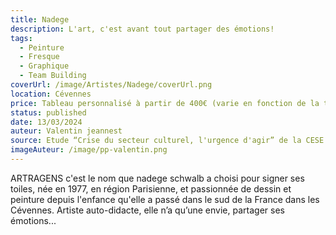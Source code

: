 ```yaml
---
title: Nadege
description: L'art, c'est avant tout partager des émotions!
tags:
  - Peinture
  - Fresque
  - Graphique
  - Team Building
coverUrl: /image/Artistes/Nadege/coverUrl.png
location: Cévennes
price: Tableau personnalisé à partir de 400€ (varie en fonction de la taille)
status: published
date: 13/03/2024
auteur: Valentin jeannest
source: Etude “Crise du secteur culturel, l'urgence d'agir” de la CESE
imageAuteur: /image/pp-valentin.png
---
```


ARTRAGENS c'est le nom que nadege schwalb a choisi pour signer ses toiles, née en 1977, en région Parisienne, et passionnée de dessin et peinture depuis l'enfance qu'elle a passé dans le sud de la France dans les Cévennes. Artiste auto-didacte, elle n’a qu’une envie, partager ses émotions...
